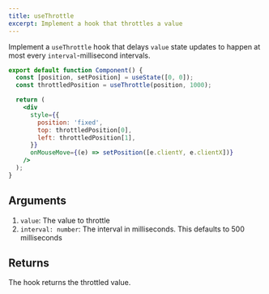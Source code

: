 ```yaml
---
title: useThrottle
excerpt: Implement a hook that throttles a value
---
```


Implement a `useThrottle` hook that delays `value` state updates to happen at most every `interval`-millisecond intervals.

```jsx
export default function Component() {
  const [position, setPosition] = useState([0, 0]);
  const throttledPosition = useThrottle(position, 1000);

  return (
    <div
      style={{
        position: 'fixed',
        top: throttledPosition[0],
        left: throttledPosition[1],
      }}
      onMouseMove={(e) => setPosition([e.clientY, e.clientX])}
    />
  );
}
```

## Arguments

1. `value`: The value to throttle
2. `interval: number`: The interval in milliseconds. This defaults to 500 milliseconds

## Returns

The hook returns the throttled value.
